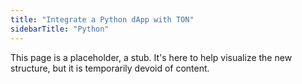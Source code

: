 ```yaml
---
title: "Integrate a Python dApp with TON"
sidebarTitle: "Python"
---
```


This page is a placeholder, a stub. It's here to help visualize the new structure, but it is temporarily devoid of content.

